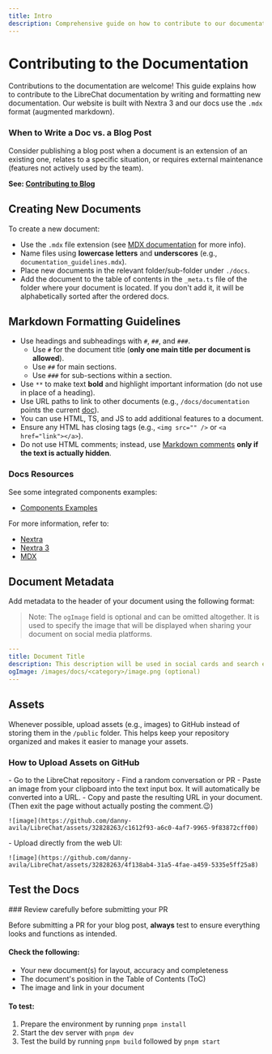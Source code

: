 ```yaml
---
title: Intro
description: Comprehensive guide on how to contribute to our documentation
---
```


# Contributing to the Documentation

Contributions to the documentation are welcome! This guide explains how to contribute to the LibreChat documentation by writing and formatting new documentation. Our website is built with Nextra 3 and our docs use the `.mdx` format (augmented markdown).

### When to Write a Doc vs. a Blog Post

<Callout type="info" title="Blog vs Docs">
Consider publishing a blog post when a document is an extension of an existing one, relates to a specific situation, or requires external maintenance (features not actively used by the team).

**See: [Contributing to Blog](/blog/2024-04-17_blog_guide)**

</Callout>

## Creating New Documents

To create a new document:

- Use the `.mdx` file extension (see [MDX documentation](https://mdxjs.com/) for more info).
- Name files using **lowercase letters** and **underscores** (e.g., `documentation_guidelines.mdx`).
- Place new documents in the relevant folder/sub-folder under `./docs`.
- Add the document to the table of contents in the `_meta.ts` file of the folder where your document is located. If you don't add it, it will be alphabetically sorted after the ordered docs.

## Markdown Formatting Guidelines

- Use headings and subheadings with `#`, `##`, and `###`.
  - Use `#` for the document title (**only one main title per document is allowed**).
  - Use `##` for main sections.
  - Use `###` for sub-sections within a section.
- Use `**` to make text **bold** and highlight important information (do not use in place of a heading).
- Use URL paths to link to other documents (e.g., `/docs/documentation` points the current [doc](/docs/documentation)).
- You can use HTML, TS, and JS to add additional features to a document.
- Ensure any HTML has closing tags (e.g., `<img src="" />` or `<a href="link"></a>`).
- Do not use HTML comments; instead, use [Markdown comments](https://gist.github.com/jonikarppinen/47dc8c1d7ab7e911f4c9?permalink_comment_id=4272770#gistcomment-4272770) **only if the text is actually hidden**.

### Docs Resources

<Callout type="tip" title="Docs Resources">

See some integrated components examples:

- [Components Examples](/docs/documentation/examples)

For more information, refer to:

- [Nextra](https://nextra.site/docs/docs-theme/start)
- [Nextra 3](https://the-guild.dev/blog/nextra-3#intro)
- [MDX](https://mdxjs.com/)

</Callout>

## Document Metadata

Add metadata to the header of your document using the following format:

> Note: The `ogImage` field is optional and can be omitted altogether. It is used to specify the image that will be displayed when sharing your document on social media platforms.

```yaml filename="metadata example:"
---
title: Document Title
description: This description will be used in social cards and search engine results.
ogImage: /images/docs/<category>/image.png (optional)
---
```

## Assets

Whenever possible, upload assets (e.g., images) to GitHub instead of storing them in the `/public` folder. This helps keep your repository organized and makes it easier to manage your assets.

### How to Upload Assets on GitHub

<Callout title="Method A" emoji="🅰️" collapsible>
    - Go to the LibreChat repository 
    - Find a random conversation or PR
    - Paste an image from your clipboard into the text input box. It will automatically be converted into a URL. 
    - Copy and paste the resulting URL in your document. (Then exit the page without actually posting the comment.😉)

    ![image](https://github.com/danny-avila/LibreChat/assets/32828263/c1612f93-a6c0-4af7-9965-9f83872cff00)

</Callout>

<Callout title="Method B" emoji="🅱️" collapsible>
    - Upload directly from the web UI:

    ![image](https://github.com/danny-avila/LibreChat/assets/32828263/4f138ab4-31a5-4fae-a459-5335e5ff25a8)

</Callout>

## Test the Docs

<Callout type="warning" title="Before you submit">
### Review carefully before submitting your PR

Before submitting a PR for your blog post, **always** test to ensure everything looks and functions as intended.

#### Check the following:

- Your new document(s) for layout, accuracy and completeness
- The document's position in the Table of Contents (ToC)
- The image and link in your document

#### To test:

1. Prepare the environment by running `pnpm install`
2. Start the dev server with `pnpm dev`
3. Test the build by running `pnpm build` followed by `pnpm start`

</Callout>
